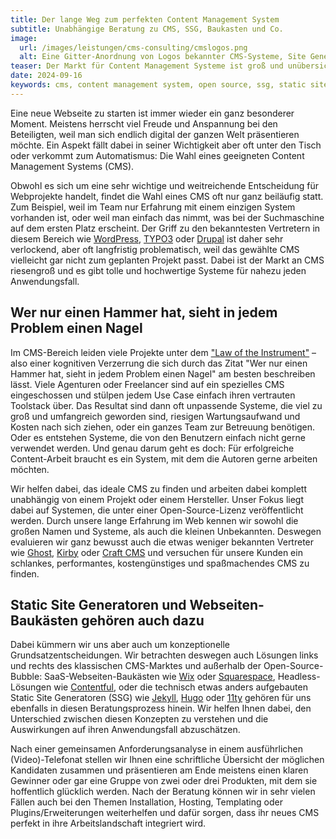 ```yaml
---
title: Der lange Weg zum perfekten Content Management System
subtitle: Unabhängige Beratung zu CMS, SSG, Baukasten und Co.
image:
  url: /images/leistungen/cms-consulting/cmslogos.png
  alt: Eine Gitter-Anordnung von Logos bekannter CMS-Systeme, Site Generatoren und SaaS-Lösungen. Darunter sind Statamic, WordPress, Typo3, Kirby, Wix, Astro, Hugo, Drupal, Squarespace, Contentful, 11ty, Jekyll, Craft CMS, Ghost und Grav.
teaser: Der Markt für Content Management Systeme ist groß und unübersichtlich. Zwischen unterschiedlichen Konzepten wie Flat-File-CMS, Static Site Generatoren und Headless-Systemen verliert man schnell den Überblick.
date: 2024-09-16
keywords: cms, content management system, open source, ssg, static site generator, wordpress, typo3, drupal, Kirby, Astro, Hugo, Jekyll, Craft CMS, Ghost, Grav
---
```


Eine neue Webseite zu starten ist immer wieder ein ganz besonderer Moment. Meistens herrscht viel Freude und Anspannung bei den Beteiligten, weil man sich endlich digital der ganzen Welt präsentieren möchte. Ein Aspekt fällt dabei in seiner Wichtigkeit aber oft unter den Tisch oder verkommt zum Automatismus: Die Wahl eines geeigneten Content Management Systems (CMS).

Obwohl es sich um eine sehr wichtige und weitreichende Entscheidung für Webprojekte handelt, findet die Wahl eines CMS oft nur ganz beiläufig statt. Zum Beispiel, weil im Team nur Erfahrung mit einem einzigen System vorhanden ist, oder weil man einfach das nimmt, was bei der Suchmaschine auf dem ersten Platz erscheint. Der Griff zu den bekanntesten Vertretern in diesem Bereich wie [WordPress](https://wordpress.org/), [TYPO3](https://typo3.org/) oder [Drupal](https://www.drupal.org/) ist daher sehr verlockend, aber oft langfristig problematisch, weil das gewählte CMS vielleicht gar nicht zum geplanten Projekt passt. Dabei ist der Markt an CMS riesengroß und es gibt tolle und hochwertige Systeme für nahezu jeden Anwendungsfall.

## Wer nur einen Hammer hat, sieht in jedem Problem einen Nagel
Im CMS-Bereich leiden viele Projekte unter dem ["Law of the Instrument"](https://de.m.wikipedia.org/wiki/Law_of_the_Instrument) – also einer kognitiven Verzerrung die sich durch das Zitat "Wer nur einen Hammer hat, sieht in jedem Problem einen Nagel" am besten beschreiben lässt. Viele Agenturen oder Freelancer sind auf ein spezielles CMS eingeschossen und stülpen jedem Use Case einfach ihren vertrauten Toolstack über. Das Resultat sind dann oft unpassende Systeme, die viel zu groß und umfangreich geworden sind, riesigen Wartungsaufwand und Kosten nach sich ziehen, oder ein ganzes Team zur Betreuung benötigen. Oder es entstehen Systeme, die von den Benutzern einfach nicht gerne verwendet werden. Und genau darum geht es doch: Für erfolgreiche Content-Arbeit braucht es ein System, mit dem die Autoren gerne arbeiten möchten.

Wir helfen dabei, das ideale CMS zu finden und arbeiten dabei komplett unabhängig von einem Projekt oder einem Hersteller. Unser Fokus liegt dabei auf Systemen, die unter einer Open-Source-Lizenz veröffentlicht werden. Durch unsere lange Erfahrung im Web kennen wir sowohl die großen Namen und Systeme, als auch die kleinen Unbekannten. Deswegen evaluieren wir ganz bewusst auch die etwas weniger bekannten Vertreter wie [Ghost](https://ghost.org/), [Kirby](https://getkirby.com/) oder [Craft CMS](https://craftcms.com/) und versuchen für unsere Kunden ein schlankes, performantes, kostengünstiges und spaßmachendes CMS zu finden.


## Static Site Generatoren und Webseiten-Baukästen gehören auch dazu
Dabei kümmern wir uns aber auch um konzeptionelle Grundsatzentscheidungen. Wir betrachten deswegen auch Lösungen links und rechts des klassischen CMS-Marktes und außerhalb der Open-Source-Bubble: SaaS-Webseiten-Baukästen wie [Wix](https://www.wix.com/) oder [Squarespace](https://www.squarespace.com/), Headless-Lösungen wie [Contentful](https://www.contentful.com/), oder die technisch etwas anders aufgebauten Static Site Generatoren (SSG) wie [Jekyll](https://jekyllrb.com/), [Hugo](https://gohugo.io/) oder [11ty](https://www.11ty.dev/) gehören für uns ebenfalls in diesen Beratungsprozess hinein. Wir helfen Ihnen dabei, den Unterschied zwischen diesen Konzepten zu verstehen und die Auswirkungen auf ihren Anwendungsfall abzuschätzen.

Nach einer gemeinsamen Anforderungsanalyse in einem ausführlichen (Video)-Telefonat stellen wir Ihnen eine schriftliche Übersicht der möglichen Kandidaten zusammen und präsentieren am Ende meistens einen klaren Gewinner oder gar eine Gruppe von zwei oder drei Produkten, mit dem sie hoffentlich glücklich werden. Nach der Beratung können wir in sehr vielen Fällen auch bei den Themen Installation, Hosting, Templating oder Plugins/Erweiterungen weiterhelfen und dafür sorgen, dass ihr neues CMS perfekt in ihre Arbeitslandschaft integriert wird.

<div class="flex gap-4 not-prose items-center justify-center">
  <LinkButton
    variant={'dark'}
    caption={"Gespräch buchen"}
    dark={true}
    href={'https://cal.bitbetter.de/team/bitbetter/projekt-anfrage'}
    newTab={true}
  />
  <LinkButton
    variant="grey"
    caption={"E-Mail schreiben"}
    href={'mailto:info@bitbetter.de'}
  />
</div>

